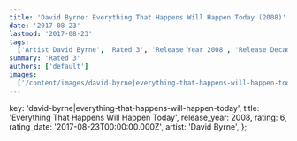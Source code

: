 ```yaml
---
title: 'David Byrne: Everything That Happens Will Happen Today (2008)'
date: '2017-08-23'
lastmod: '2017-08-23'
tags:
  ['Artist David Byrne', 'Rated 3', 'Release Year 2008', 'Release Decade 2000']
summary: 'Rated 3'
authors: ['default']
images:
  ['/content/images/david-byrne|everything-that-happens-will-happen-today.jpg']
---
```


  key: 'david-byrne|everything-that-happens-will-happen-today',
  title: 'Everything That Happens Will Happen Today',
  release_year: 2008,
  rating: 6,
  rating_date: '2017-08-23T00:00:00.000Z',
  artist: 'David Byrne',
};

<MusicRating data={data} />
